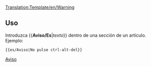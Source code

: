 <noinclude>[[Translation:Template/en/Warning]]</noinclude>{{es/Metaplantilla de avisos| tipo  = contenido
| texto = <strong>Aviso</strong><br>{{{1|Quien agregó esta plantilla no fijó una advertencia específica, por lo que debe eliminarse o actualizarse con la acción correspondiente.}}}
}}<noinclude>
==Uso==
Introduzca <nowiki>{{</nowiki>'''Aviso/Es'''|''texto''<nowiki>}}</nowiki> dentro de una sección de un artículo. Ejemplo:
<pre>{{es/Aviso|No pulse ctrl-alt-del}}</pre>

[[Category:es/Manual/Base Set/Cajas de mensajes|Aviso]]</noinclude>